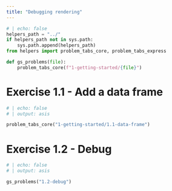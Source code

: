 ```yaml
---
title: "Debugging rendering"
---
```


```python
# | echo: false
helpers_path = "../"
if helpers_path not in sys.path:
    sys.path.append(helpers_path)
from helpers import problem_tabs_core, problem_tabs_express

def gs_problems(file):
    problem_tabs_core(f"1-getting-started/{file}")


```

# Exercise 1.1 - Add a data frame
```python
# | echo: false
# | output: asis

problem_tabs_core("1-getting-started/1.1-data-frame")
```

# Exercise 1.2 - Debug

```python
# | echo: false
# | output: asis

gs_problems("1.2-debug")
```



